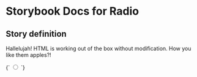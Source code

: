 

# Storybook Docs for Radio

<Meta title="govtnz-import" />

## Story definition

Hallelujah! HTML is working out of the box without modification.
How you like them apples?!

<Story name="Radio" height="100px">
  {` <input class="g-radios__input" name="example" type="radio" /> `}
</Story>
